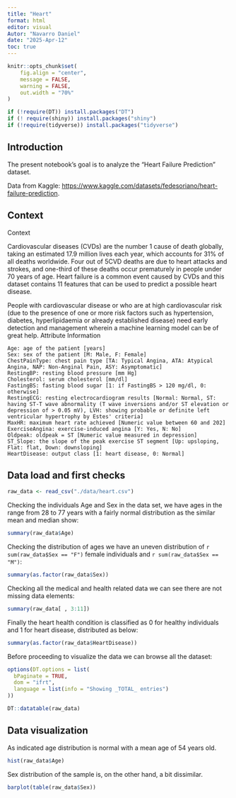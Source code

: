 ```yaml
---
title: "Heart"
format: html
editor: visual
Autor: "Navarro Daniel"
date: "2025-Apr-12"
toc: true
---
```


```r
knitr::opts_chunk$set(
	fig.align = "center",
	message = FALSE,
	warning = FALSE,
	out.width = "70%"
)
```

```r
if (!require(DT)) install.packages("DT")
if (! require(shiny)) install.packages("shiny")
if (!require(tidyverse)) install.packages("tidyverse")
```

## Introduction

The present notebook's goal is to analyze the "Heart Failure Prediction" dataset.

Data from Kaggle: <https://www.kaggle.com/datasets/fedesoriano/heart-failure-prediction>.

## Context

Context

Cardiovascular diseases (CVDs) are the number 1 cause of death globally, taking an estimated 17.9 million lives each year, which accounts for 31% of all deaths worldwide. Four out of 5CVD deaths are due to heart attacks and strokes, and one-third of these deaths occur prematurely in people under 70 years of age. Heart failure is a common event caused by CVDs and this dataset contains 11 features that can be used to predict a possible heart disease.

People with cardiovascular disease or who are at high cardiovascular risk (due to the presence of one or more risk factors such as hypertension, diabetes, hyperlipidaemia or already established disease) need early detection and management wherein a machine learning model can be of great help. Attribute Information

```         
Age: age of the patient [years]
Sex: sex of the patient [M: Male, F: Female]
ChestPainType: chest pain type [TA: Typical Angina, ATA: Atypical Angina, NAP: Non-Anginal Pain, ASY: Asymptomatic]
RestingBP: resting blood pressure [mm Hg]
Cholesterol: serum cholesterol [mm/dl]
FastingBS: fasting blood sugar [1: if FastingBS > 120 mg/dl, 0: otherwise]
RestingECG: resting electrocardiogram results [Normal: Normal, ST: having ST-T wave abnormality (T wave inversions and/or ST elevation or depression of > 0.05 mV), LVH: showing probable or definite left ventricular hypertrophy by Estes' criteria]
MaxHR: maximum heart rate achieved [Numeric value between 60 and 202]
ExerciseAngina: exercise-induced angina [Y: Yes, N: No]
Oldpeak: oldpeak = ST [Numeric value measured in depression]
ST_Slope: the slope of the peak exercise ST segment [Up: upsloping, Flat: flat, Down: downsloping]
HeartDisease: output class [1: heart disease, 0: Normal]
```

## Data load and first checks

```r
raw_data <- read_csv("./data/heart.csv")
```

Checking the individuals Age and Sex in the data set, we have ages in the range from 28 to 77 years with a fairly normal distribution as the similar mean and median show:

```r
summary(raw_data$Age)
```

Checking the distribution of ages we have an uneven distribution of `r sum(raw_data$Sex == "F")` female individuals and `r sum(raw_data$Sex == "M")`:

```r
summary(as.factor(raw_data$Sex))
```

Checking all the medical and health related data we can see there are not missing data elements:

```r
summary(raw_data[ , 3:11])
```

Finally the heart health condition is classified as 0 for healthy individuals and 1 for heart disease, distributed as below:

```r
summary(as.factor(raw_data$HeartDisease))
```

Before proceeding to visualize the data we can browse all the dataset:

```r

options(DT.options = list(
  bPaginate = TRUE, 
  dom = "ifrt", 
  language = list(info = "Showing _TOTAL_ entries")
))

DT::datatable(raw_data)
```

## Data visualization

As indicated age distribution is normal with a mean age of 54 years old.

```r
hist(raw_data$Age)
```

Sex distribution of the sample is, on the other hand, a bit dissimilar.

```r
barplot(table(raw_data$Sex))
```

<!-- ## Running Code -->

<!-- When you click the **Render** button a document will be generated that includes both content and the output of embedded code. You can embed code like this: -->

<!-- ```{r} -->
<!-- 1 + 1 -->
<!-- ``` -->

<!-- You can add options to executable code like this -->

<!-- ```{r} -->
<!-- #| echo: false -->
<!-- 2 * 2 -->
<!-- ``` -->

<!-- The `echo: false` option disables the printing of code (only output is displayed). -->
